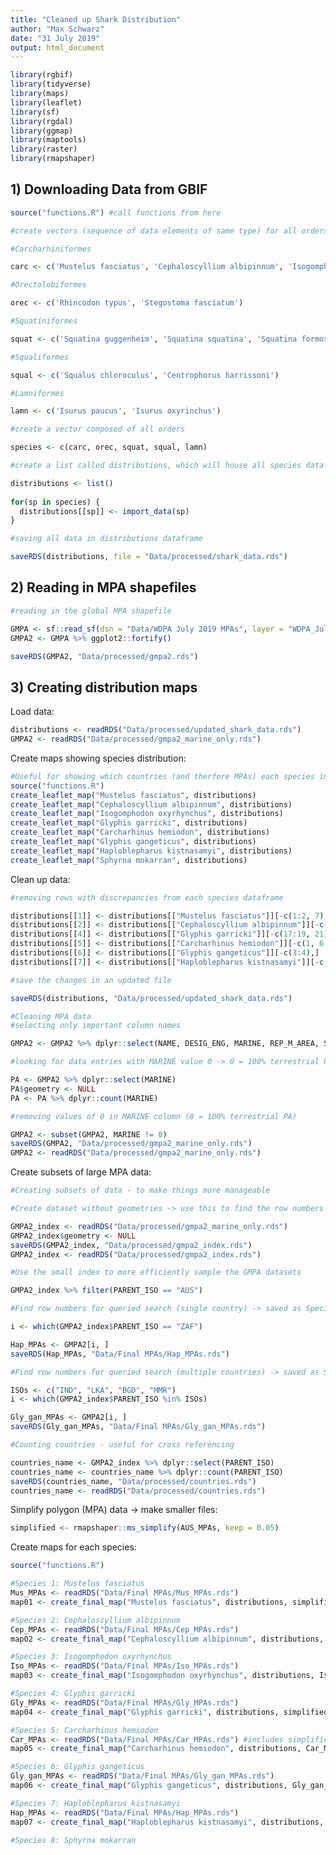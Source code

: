 ```yaml
---
title: "Cleaned up Shark Distribution"
author: "Max Schwarz"
date: "31 July 2019"
output: html_document
---
```

```r
library(rgbif)
library(tidyverse)
library(maps)
library(leaflet)
library(sf)
library(rgdal)
library(ggmap)
library(maptools)
library(raster)
library(rmapshaper)

```

## 1) Downloading Data from GBIF

<!-- Will explain what I have done in this text chunk -->

```r
source("functions.R") #call functions from here

#create vectors (sequence of data elements of same type) for all orders

#Carcharhiniformes

carc <- c('Mustelus fasciatus', 'Cephaloscyllium albipinnum', 'Isogomphodon oxyrhynchus', 'Glyphis garricki', 'Carcharhinus hemiodon', 'Glyphis gangeticus', 'Haploblepharus kistnasamyi', 'Sphyrna mokarran', 'Sphyrna lewini', 'Lamiopsis temminckii', 'Carcharhinus leiodon', 'Holohalaelurus punctatus', 'Mustelus schmitti', 'Holohalaelurus favus', 'Carcharhinus borneensis', 'Eusphyra blochii', 'Carcharhinus dussumieri', 'Glyphis glyphis', 'Hemitriakis leucoperiptera')

#Orectolobiformes

orec <- c('Rhincodon typus', 'Stegostoma fasciatum')

#Squatiniformes

squat <- c('Squatina guggenheim', 'Squatina squatina', 'Squatina formosa', 'Squatina oculata', 'Squatina occulta', 'Squatina argentina', 'Squatina aculeata')

#Squaliformes

squal <- c('Squalus chloroculus', 'Centrophorus harrissoni')

#Lamniformes

lamn <- c('Isurus paucus', 'Isurus oxyrinchus')

#create a vector composed of all orders

species <- c(carc, orec, squat, squal, lamn)

#create a list called distributions, which will house all species data

distributions <- list()
 
for(sp in species) {
  distributions[[sp]] <- import_data(sp)
}

#saving all data in distributions dataframe

saveRDS(distributions, file = "Data/processed/shark_data.rds")
```

## 2) Reading in MPA shapefiles

<!-- Will explain what I have done in this text chunk -->

```r
#reading in the global MPA shapefile

GMPA <- sf::read_sf(dsn = "Data/WDPA July 2019 MPAs", layer = "WDPA_Jul2019_marine-shapefile-polygons")
GMPA2 <- GMPA %>% ggplot2::fortify()

saveRDS(GMPA2, "Data/processed/gmpa2.rds")
```

## 3) Creating distribution maps

Load data:
```r
distributions <- readRDS("Data/processed/updated_shark_data.rds")
GMPA2 <- readRDS("Data/processed/gmpa2_marine_only.rds")
```

Create maps showing species distribution:
```r
#Useful for showing which countries (and therfore MPAs) each species inhabits
source("functions.R")
create_leaflet_map("Mustelus fasciatus", distributions)
create_leaflet_map("Cephaloscyllium albipinnum", distributions)
create_leaflet_map("Isogomphodon oxyrhynchus", distributions)
create_leaflet_map("Glyphis garricki", distributions)
create_leaflet_map("Carcharhinus hemiodon", distributions)
create_leaflet_map("Glyphis gangeticus", distributions)
create_leaflet_map("Haploblepharus kistnasamyi", distributions)
create_leaflet_map("Sphyrna mokarran", distributions)
```

Clean up data:
```r
#removing rows with discrepancies from each species dataframe 

distributions[[1]] <- distributions[["Mustelus fasciatus"]][-c(1:2, 7),]
distributions[[2]] <- distributions[["Cephaloscyllium albipinnum"]][-c(74, 76),]
distributions[[4]] <- distributions[["Glyphis garricki"]][-c(17:19, 21),]
distributions[[5]] <- distributions[["Carcharhinus hemiodon"]][-c(1, 6:8, 11),]
distributions[[6]] <- distributions[["Glyphis gangeticus"]][-c(3:4),]
distributions[[7]] <- distributions[["Haploblepharus kistnasamyi"]][-c(21),]

#save the changes in an updated file

saveRDS(distributions, "Data/processed/updated_shark_data.rds")

#Cleaning MPA data
#selecting only important column names

GMPA2 <- GMPA2 %>% dplyr::select(NAME, DESIG_ENG, MARINE, REP_M_AREA, STATUS, STATUS_YR, PARENT_ISO)

#looking for data entries with MARINE value 0 -> 0 = 100% terrestrial PA

PA <- GMPA2 %>% dplyr::select(MARINE)
PA$geometry <- NULL
PA <- PA %>% dplyr::count(MARINE)

#removing values of 0 in MARINE column (0 = 100% terrestrial PA)

GMPA2 <- subset(GMPA2, MARINE != 0)
saveRDS(GMPA2, "Data/processed/gmpa2_marine_only.rds")
GMPA2 <- readRDS("Data/processed/gmpa2_marine_only.rds")
```

Create subsets of large MPA data:
```r
#Creating subsets of data - to make things more manageable

#Create dataset without geometries -> use this to find the row numbers to extract

GMPA2_index <- readRDS("Data/processed/gmpa2_marine_only.rds")
GMPA2_index$geometry <- NULL
saveRDS(GMPA2_index, "Data/processed/gmpa2_index.rds")
GMPA2_index <- readRDS("Data/processed/gmpa2_index.rds")

#Use the small index to more efficiently sample the GMPA datasets

GMPA2_index %>% filter(PARENT_ISO == "AUS")

#Find row numbers for queried search (single country) -> saved as Species_MPAs

i <- which(GMPA2_index$PARENT_ISO == "ZAF") 

Hap_MPAs <- GMPA2[i, ]
saveRDS(Hap_MPAs, "Data/Final MPAs/Hap_MPAs.rds")

#Find row numbers for queried search (multiple countries) -> saved as Species_MPAs

ISOs <- c("IND", "LKA", "BGD", "MMR")
i <- which(GMPA2_index$PARENT_ISO %in% ISOs)

Gly_gan_MPAs <- GMPA2[i, ]
saveRDS(Gly_gan_MPAs, "Data/Final MPAs/Gly_gan_MPAs.rds")

#Counting countries - useful for cross referencing

countries_name <- GMPA2_index %>% dplyr::select(PARENT_ISO)
countries_name <- countries_name %>% dplyr::count(PARENT_ISO)
saveRDS(countries_name, "Data/processed/countries.rds")
countries_name <- readRDS("Data/processed/countries.rds")
```

Simplify polygon (MPA) data -> make smaller files:
```r
simplified <- rmapshaper::ms_simplify(AUS_MPAs, keep = 0.05)
```

Create maps for each species:
```r
source("functions.R")

#Species 1: Mustelus fasciatus
Mus_MPAs <- readRDS("Data/Final MPAs/Mus_MPAs.rds")
map01 <- create_final_map("Mustelus fasciatus", distributions, simplified, "bottomright")

#Species 2: Cephaloscyllium albipinnum
Cep_MPAs <- readRDS("Data/Final MPAs/Cep_MPAs.rds")
map02 <- create_final_map("Cephaloscyllium albipinnum", distributions, simplified, "bottomleft")

#Species 3: Isogomphodon oxyrhynchus
Iso_MPAs <- readRDS("Data/Final MPAs/Iso_MPAs.rds")
map03 <- create_final_map("Isogomphodon oxyrhynchus", distributions, Iso_MPAs, "topright") #Iso_MPAs read directly into function because of small size

#Species 4: Glyphis garricki
Gly_MPAs <- readRDS("Data/Final MPAs/Gly_MPAs.rds")
map04 <- create_final_map("Glyphis garricki", distributions, simplified, "topleft")

#Species 5: Carcharhinus hemiodon
Car_MPAs <- readRDS("Data/Final MPAs/Car_MPAs.rds") #includes simplified AUS_MPAs data -> read directly into function because of small size
map05 <- create_final_map("Carcharhinus hemiodon", distributions, Car_MPAs, "bottomleft")

#Species 6: Glyphis gangeticus
Gly_gan_MPAs <- readRDS("Data/Final MPAs/Gly_gan_MPAs.rds")
map06 <- create_final_map("Glyphis gangeticus", distributions, Gly_gan_MPAs, "bottomright") #Gly_gan_MPAs read directly into function because of small size

#Species 7: Haploblepharus kistnasamyi
Hap_MPAs <- readRDS("Data/Final MPAs/Hap_MPAs.rds")
map07 <- create_final_map("Haploblepharus kistnasamyi", distributions, Hap_MPAs, "bottomright")

#Species 8: Sphyrna mokarran
```

